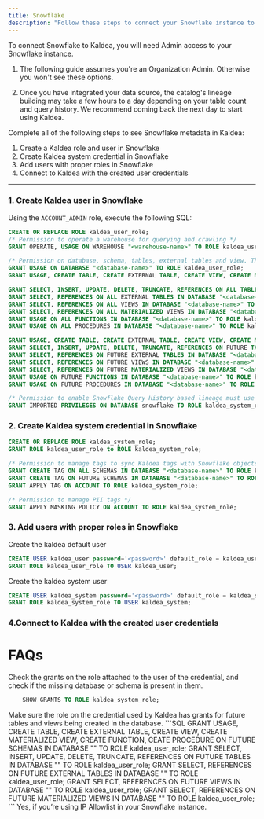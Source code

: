 ```yaml
---
title: Snowflake
description: "Follow these steps to connect your Snowflake instance to Kaldea."
---
```


To connect Snowflake to Kaldea, you will need Admin access to your Snowflake instance.

<Accordion title="Before you start">

1. The following guide assumes you're an Organization Admin. Otherwise you won't see these options.

2. Once you have integrated your data source, the catalog's lineage building may take a few hours to a day depending on your table count and query history. We recommend coming back the next day to start using Kaldea.

</Accordion>

Complete all of the following steps to see Snowflake metadata in Kaldea:

1. Create a Kaldea role and user in Snowflake
2. Create Kaldea system credential in Snowflake
3. Add users with proper roles in Snowflake
4. Connect to Kaldea with the created user credentials


---
### 1. Create Kaldea user in Snowflake
Using the `ACCOUNT_ADMIN` role, execute the following SQL:
```SQL
CREATE OR REPLACE ROLE kaldea_user_role;
/* Permission to operate a warehouse for querying and crawling */
GRANT OPERATE, USAGE ON WAREHOUSE "<warehouse-name>" TO ROLE kaldea_user_role;

/* Permission on database, schema, tables, external tables and view. This should be repeated for every database you wish to integrate into Kaldea */
GRANT USAGE ON DATABASE "<database-name>" TO ROLE kaldea_user_role;
GRANT USAGE, CREATE TABLE, CREATE EXTERNAL TABLE, CREATE VIEW, CREATE MATERIALIZED VIEW, CREATE FUNCTION, CREATE PROCEDURE ON ALL SCHEMAS IN DATABASE "<database-name>" TO ROLE kaldea_user_role;

GRANT SELECT, INSERT, UPDATE, DELETE, TRUNCATE, REFERENCES ON ALL TABLES IN DATABASE "<database-name>" TO ROLE kaldea_user_role; 
GRANT SELECT, REFERENCES ON ALL EXTERNAL TABLES IN DATABASE "<database-name>" TO ROLE kaldea_user_role;
GRANT SELECT, REFERENCES ON ALL VIEWS IN DATABASE "<database-name>" TO ROLE kaldea_user_role;
GRANT SELECT, REFERENCES ON ALL MATERIALIZED VIEWS IN DATABASE "<database-name>" TO ROLE kaldea_user_role;
GRANT USAGE ON ALL FUNCTIONS IN DATABASE "<database-name>" TO ROLE kaldea_user_role;
GRANT USAGE ON ALL PROCEDURES IN DATABASE "<database-name>" TO ROLE kaldea_user_role;

GRANT USAGE, CREATE TABLE, CREATE EXTERNAL TABLE, CREATE VIEW, CREATE MATERIALIZED VIEW, CREATE FUNCTION, CREATE PROCEDURE ON FUTURE SCHEMAS IN DATABASE "<database-name>" TO ROLE kaldea_user_role;
GRANT SELECT, INSERT, UPDATE, DELETE, TRUNCATE, REFERENCES ON FUTURE TABLES IN DATABASE "<database-name>" TO ROLE kaldea_user_role;
GRANT SELECT, REFERENCES ON FUTURE EXTERNAL TABLES IN DATABASE "<database-name>" TO ROLE kaldea_user_role;
GRANT SELECT, REFERENCES ON FUTURE VIEWS IN DATABASE "<database-name>" TO ROLE kaldea_user_role;
GRANT SELECT, REFERENCES ON FUTURE MATERIALIZED VIEWS IN DATABASE "<database-name>" TO ROLE kaldea_user_role;
GRANT USAGE ON FUTURE FUNCTIONS IN DATABASE "<database-name>" TO ROLE kaldea_user_role;
GRANT USAGE ON FUTURE PROCEDURES IN DATABASE "<database-name>" TO ROLE kaldea_user_role;

/* Permission to enable Snowflake Query History based lineage must use `ACCOUNTADMIN` role */
GRANT IMPORTED PRIVILEGES ON DATABASE snowflake TO ROLE kaldea_system_role
```
### 2. Create Kaldea system credential in Snowflake
```SQL kaldea_system_role.sql
CREATE OR REPLACE ROLE kaldea_system_role;
GRANT ROLE kaldea_user_role to ROLE kaldea_system_role;

/* Permission to manage tags to sync Kaldea tags with Snowflake objects */ 
GRANT CREATE TAG ON ALL SCHEMAS IN DATABASE "<database-name>" TO ROLE kaldea_system_role;
GRANT CREATE TAG ON FUTURE SCHEMAS IN DATABASE "<database-name>" TO ROLE kaldea_system_role;
GRANT APPLY TAG ON ACCOUNT TO ROLE kaldea_system_role;

/* Permission to manage PII tags */
GRANT APPLY MASKING POLICY ON ACCOUNT TO ROLE kaldea_system_role;
```
### 3. Add users with proper roles in Snowflake
Create the kaldea default user
```SQL kaldea_user.sql
CREATE USER kaldea_user password='<password>' default_role = kaldea_user_role default_warehouse = '<warehouse-name>'  display_name = 'Kaldea User';
GRANT ROLE kaldea_user_role TO USER kaldea_user;
```
Create the kaldea system user
```SQL kaldea_system.sql
CREATE USER kaldea_system password='<password>' default_role = kaldea_system_role default_warehouse = '<warehouse-name>'  display_name = 'Kaldea System';
GRANT ROLE kaldea_system_role TO USER kaldea_system;
```
### 4.Connect to Kaldea with the created user credentials

# FAQs
<AccordionGroup>
  <Accordion title="What if I don’t see any assets from a particular database or schema?">
    Check the grants on the role attached to the user of the credential, and check if the missing database or schema is present in them.

```SQL 
    SHOW GRANTS TO ROLE kaldea_system_role;
```
  </Accordion>
  <Accordion title="Why are new tables or views not being fetched by the workflow?">
    Make sure the role on the credential used by Kaldea has grants for future tables and views being created in the database.
    ```SQL 
    GRANT USAGE, CREATE TABLE, CREATE EXTERNAL TABLE, CREATE VIEW, CREATE MATERIALIZED VIEW, CREATE FUNCTION, CEATE PROCEDURE ON FUTURE SCHEMAS IN DATABASE "<database-name>" TO ROLE kaldea_user_role;
GRANT SELECT, INSERT, UPDATE, DELETE, TRUNCATE, REFERENCES ON FUTURE TABLES IN DATABASE "<database-name>" TO ROLE kaldea_user_role;
GRANT SELECT, REFERENCES ON FUTURE EXTERNAL TABLES IN DATABASE "<database-name>" TO ROLE kaldea_user_role;
GRANT SELECT, REFERENCES ON FUTURE VIEWS IN DATABASE "<database-name>" TO ROLE kaldea_user_role;
GRANT SELECT, REFERENCES ON FUTURE MATERIALIZED VIEWS IN DATABASE "<database-name>" TO ROLE kaldea_user_role;
```
  </Accordion>
  <Accordion
    title="Do I need to whitelist the Kaldea IP?"
  >
    Yes, if you’re using IP Allowlist in your Snowflake instance.
  </Accordion>
</AccordionGroup>
